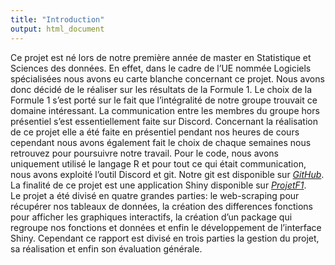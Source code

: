 ```yaml
---
title: "Introduction"
output: html_document
---
```


Ce projet est né lors de notre première année de master en Statistique et Sciences des données. En effet, dans le cadre de l'UE nommée Logiciels spécialisées nous avons eu carte blanche concernant ce projet. Nous avons donc décidé de le réaliser sur les résultats de la Formule 1. Le choix de la Formule 1 s'est porté sur le fait que l'intégralité de notre groupe trouvait ce domaine intéressant. La communication entre les membres du groupe hors présentiel s'est essentiellement faite sur Discord. Concernant la réalisation de ce projet elle a été faite en présentiel pendant nos heures de cours cependant nous avons également fait le choix de chaque semaines nous retrouvez pour poursuivre notre travail. Pour le code, nous avons uniquement utilisé le langage R et pour tout ce qui était communication, nous avons exploité l'outil Discord et git. Notre git est disponible sur [*GitHub*](https://github.com/Antoine7526/F1Repo). La finalité de ce projet est une application Shiny disponible sur [*ProjetF1*](https://github.com/Antoine7526/F1Repo).   
Le projet a été divisé en quatre grandes parties: le web-scraping pour récupérer nos tableaux de données, la création des differences fonctions pour afficher les graphiques interactifs, la création d'un package qui regroupe nos fonctions et données et enfin le développement de l'interface Shiny. Cependant ce rapport est divisé en trois parties la gestion du projet, sa réalisation et enfin son évaluation générale.